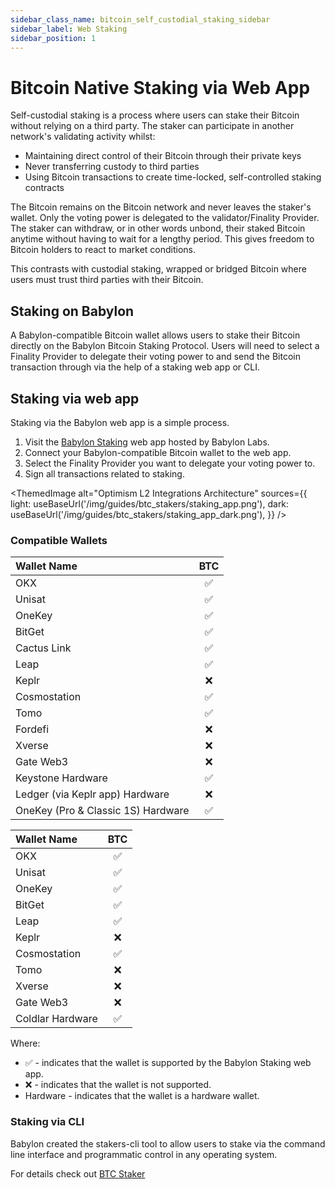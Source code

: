 ```yaml
---
sidebar_class_name: bitcoin_self_custodial_staking_sidebar
sidebar_label: Web Staking
sidebar_position: 1
---
```



# Bitcoin Native Staking via Web App

Self-custodial staking is a process where users can stake their Bitcoin without relying
on a third party. The staker can participate in another network's validating activity
whilst:
- Maintaining direct control of their Bitcoin through their private keys
- Never transferring custody to third parties
- Using Bitcoin transactions to create time-locked, self-controlled staking contracts

The Bitcoin remains on the Bitcoin network and never leaves the staker's wallet. Only
the voting power is delegated to the validator/Finality Provider. The staker can withdraw,
or in other words unbond, their staked Bitcoin anytime without having to wait for a
lengthy period. This gives freedom to Bitcoin holders to react to market conditions.

This contrasts with custodial staking, wrapped or bridged Bitcoin where users must
trust third parties with their Bitcoin.

## Staking on Babylon

A Babylon-compatible Bitcoin wallet allows users to stake their Bitcoin directly
on the Babylon Bitcoin Staking Protocol. Users will need to select a Finality Provider
to delegate their voting power to and send the Bitcoin transaction through via the
help of a staking web app or CLI.

## Staking via web app
Staking via the Babylon web app is a simple process.

1. Visit the [Babylon Staking](https://btcstaking.babylonlabs.io) web app hosted by Babylon Labs.
2. Connect your Babylon-compatible Bitcoin wallet to the web app.
3. Select the Finality Provider you want to delegate your voting power to.
4. Sign all transactions related to staking.

<ThemedImage
  alt="Optimism L2 Integrations Architecture"
  sources={{
    light: useBaseUrl('/img/guides/btc_stakers/staking_app.png'),
    dark: useBaseUrl('/img/guides/btc_stakers/staking_app_dark.png'),
  }}
/>

### Compatible Wallets

<Tabs>
  <TabItem value="extension" label="Browser Extension Wallets" default>

| Wallet Name | BTC |
|:--|:-:|
| OKX | ✅ |
| Unisat | ✅ |
| OneKey | ✅ |
| BitGet | ✅ |
| Cactus Link | ✅ |
| Leap | ✅ |
| Keplr | ❌ |
| Cosmostation | ✅ |
| Tomo | ✅ |
| Fordefi | ❌ |
| Xverse | ❌ |
| Gate Web3 | ❌ |
| Keystone <HardwareBadge>Hardware</HardwareBadge> | ✅ |
| Ledger (via Keplr app) <HardwareBadge>Hardware</HardwareBadge> | ❌ |
| OneKey (Pro & Classic 1S) <HardwareBadge>Hardware</HardwareBadge> | ✅ |

  </TabItem>
  <TabItem value="mobile" label="Mobile App Wallets">

| Wallet Name | BTC |
|:--|:-:|
| OKX | ✅ |
| Unisat | ✅ |
| OneKey | ✅ |
| BitGet | ✅ |
| Leap | ✅ |
| Keplr | ❌ |
| Cosmostation | ✅ |
| Tomo | ❌ |
| Xverse | ❌ |
| Gate Web3 | ❌ |
| Coldlar <HardwareBadge>Hardware</HardwareBadge>  | ✅ |

  </TabItem>
</Tabs>

Where:
* ✅ - indicates that the wallet is supported by the Babylon Staking web app.
* ❌ - indicates that the wallet is not supported.
* <HardwareBadge>Hardware</HardwareBadge> - indicates that the wallet is a hardware wallet.

### Staking via CLI

Babylon created the stakers-cli tool to allow users to stake via the command line
interface and programmatic control in any operating system.

For details check out [BTC Staker](/guides/btc_stakers/native_staking/staking_via_cli)
